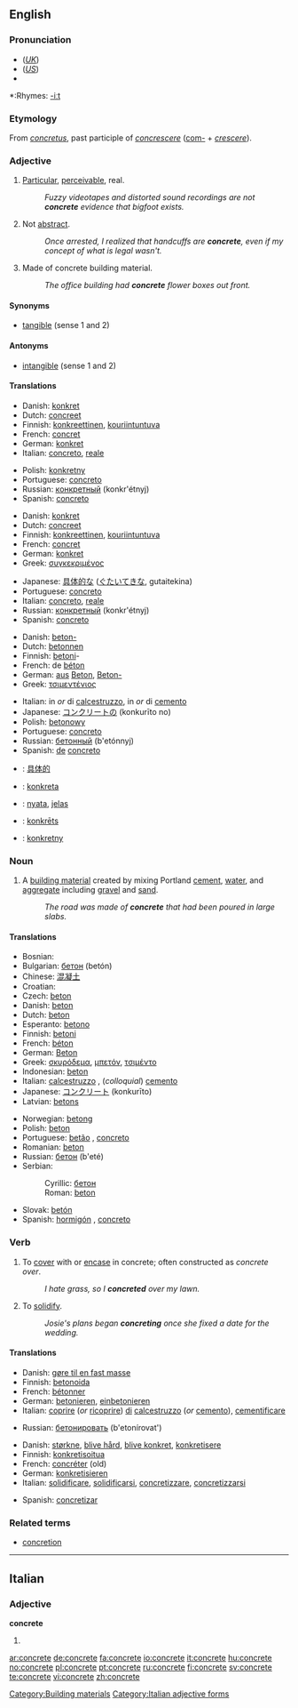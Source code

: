 {{wikipedia|dab=concrete (disambiguation)|concrete}}
==English==

===Pronunciation===
*(''[[Received Pronunciation|UK]]'') {{IPA|/ˈkɒŋkriːt/}}
*(''[[General American|US]]'') {{IPA|/ˈkɑːnkriːt/}}
*{{audio|en-us-concrete.ogg|Audio (US)}}

*:Rhymes: [[Rhymes:English:-iːt|-iːt]]

===Etymology===
From {{L.}} ''[[concretus]]'', past participle of ''[[concrescere]]'' ([[com-]] + ''[[crescere]]'').

===Adjective===
{{en-adj}}

# [[particular|Particular]], [[perceivable]], real.
#:''Fuzzy videotapes and distorted sound recordings are not '''concrete''' evidence that bigfoot exists.''
# Not [[abstract]].
#:''Once arrested, I realized that handcuffs are '''concrete''', even if my concept of what is legal wasn't.''
# Made of concrete building material.
#:''The office building had '''concrete''' flower boxes out front.''

====Synonyms====
*[[tangible]] (sense 1 and 2)

====Antonyms====
*[[intangible]] (sense 1 and 2)

====Translations====
{{trans-top|particular, perceivable, real}}
*Danish: [[konkret]]
*Dutch: [[concreet]]
*Finnish: [[konkreettinen]], [[kouriintuntuva]]
*French: [[concret]]
*German: [[konkret]]
*Italian: [[concreto]], [[reale]]
{{trans-mid}}
*Polish: [[konkretny]]
*Portuguese: [[concreto]]
*Russian: [[конкретный]] (konkr'étnyj)
*Spanish: [[concreto]]
{{trans-bottom}}

{{trans-top|not abstract}}
*Danish: [[konkret]]
*Dutch: [[concreet]]
*Finnish: [[konkreettinen]], [[kouriintuntuva]]
*French: [[concret]]
*German: [[konkret]]
*Greek: [[συγκεκριμένος]]
{{trans-mid}}
*Japanese: [[具体的な]] ([[ぐたいてきな]], gutaitekina)
*Portuguese: [[concreto]]
*Italian: [[concreto]], [[reale]]
*Russian: [[конкретный]] (konkr'étnyj)
*Spanish: [[concreto]]
{{trans-bottom}}

{{trans-top|made of concrete}}
*Danish: [[beton-]]
*Dutch: [[betonnen]]
*Finnish: [[betoni]]-
*French: de [[béton]]
*German: [[aus]] [[Beton]], [[Beton-]]
*Greek: [[τσιμεντένιος]]
{{trans-mid}}
*Italian: in ''or'' di [[calcestruzzo]], in ''or'' di [[cemento]]
*Japanese: [[コンクリート]]の (konkurīto no)
*Polish: [[betonowy]]
*Portuguese: [[concreto]]
*Russian: [[бетонный]] (b'etónnyj)
*Spanish: [[de]] [[concreto]]
{{trans-bottom}}

{{checktrans-top}}
*{{ttbc|Chinese}}: [[具体的]]
*{{ttbc|Esperanto}}: [[konkreta]]
{{checktrans-mid}}
*{{ttbc|Indonesian}}: [[nyata]], [[jelas]]
*{{ttbc|Latvian}}: [[konkrēts]]
*{{ttbc|Polish}}: [[konkretny]]
{{checktrans-bottom}}

===Noun===
{{wikipedia}}
{{en-noun|-}}

# A [[building material]] created by mixing Portland [[cement]], [[water]], and [[aggregate]] including [[gravel]] and [[sand]].
#:''The road was made of '''concrete''' that had been poured in large slabs.''

====Translations====
{{trans-top|building material}}
*Bosnian: {{t|bs|beton|m}}
*Bulgarian: [[бетон]] (betón) {{m}}
*Chinese: [[混凝土]]
*Croatian: {{t|hr|beton|m}}
*Czech: [[beton#Czech|beton]] {{m}}
*Danish: [[beton#Danish|beton]]
*Dutch: [[beton]] {{n}}
*Esperanto: [[betono]]
*Finnish: [[betoni]]
*French: [[béton]] {{m}}
*German: [[Beton]] {{m}}
*Greek: [[σκυρόδεμα]], [[μπετόν]], [[τσιμέντο]]
*Indonesian: [[beton]]
*Italian: [[calcestruzzo]] {{m}}, (''colloquial'') [[cemento]] {{m}}
*Japanese: [[コンクリート]] (konkurīto)
*Latvian: [[betons]] {{m}}
{{trans-mid}}
*Norwegian: [[betong]] {{m}}
*Polish: [[beton]] {{m}}
*Portuguese: [[betão]] {{m}}, [[concreto]] {{m}}
*Romanian: [[beton]] {{n}}
*Russian: [[бетон]] (b'eté) {{m}}
*Serbian:
*:Cyrillic: [[бетон#Serbian|бетон]] {{m}}
*:Roman: [[beton#Serbian|beton]] {{m}}
*Slovak: [[betón]]
*Spanish: [[hormigón]] {{m}}, [[concreto]] {{m}}
{{trans-bottom}}

===Verb===
{{en-verb|concret|ing}}

# To [[cover]] with or [[encase]] in concrete; often constructed as ''concrete over''.
#:''I hate grass, so I '''concreted''' over my lawn.''
# To [[solidify]].
#:''Josie's plans began '''concreting''' once she fixed a date for the wedding.''

====Translations====
{{trans-top|cover with concrete}}
*Danish: [[gøre til en fast masse]]
*Finnish: [[betonoida]]
*French: [[bétonner]]
*German: [[betonieren]], [[einbetonieren]]
*Italian: [[coprire]] (''or'' [[ricoprire]]) [[di]] [[calcestruzzo]] (''or'' [[cemento]]), [[cementificare]]
{{trans-mid}}
*Russian: [[бетонировать]] (b'etonírovat')
{{trans-bottom}}

{{trans-top|to solidify}}
*Danish: [[størkne]], [[blive hård]], [[blive konkret]], [[konkretisere]]
*Finnish: [[konkretisoitua]]
*French: [[concréter]] (old)
*German: [[konkretisieren]]
*Italian: [[solidificare]], [[solidificarsi]], [[concretizzare]], [[concretizzarsi]]
{{trans-mid}}
*Spanish: [[concretizar]]
{{trans-bottom}}

===Related terms===
*[[concretion]]

[[Category:Building materials]]

----

==Italian==

===Adjective===
'''concrete''' {{p}}

# {{feminine of|concreto}}

[[Category:Italian adjective forms]]

[[ar:concrete]]
[[de:concrete]]
[[fa:concrete]]
[[io:concrete]]
[[it:concrete]]
[[hu:concrete]]
[[no:concrete]]
[[pl:concrete]]
[[pt:concrete]]
[[ru:concrete]]
[[fi:concrete]]
[[sv:concrete]]
[[te:concrete]]
[[vi:concrete]]
[[zh:concrete]]